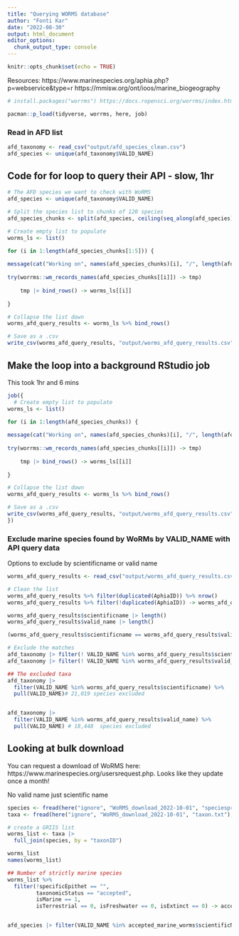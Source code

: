 ```yaml
---
title: "Querying WORMS database"
author: "Fonti Kar"
date: "2022-08-30"
output: html_document
editor_options: 
  chunk_output_type: console
---
```


```r
knitr::opts_chunk$set(echo = TRUE)
```
Resources: 
https://www.marinespecies.org/aphia.php?p=webservice&type=r
https://mmisw.org/ont/ioos/marine_biogeography
```r
# install.packages("worrms") https://docs.ropensci.org/worrms/index.html

pacman::p_load(tidyverse, worrms, here, job)
```

### Read in AFD list

```r
afd_taxonomy <- read_csv("output/afd_species_clean.csv")
afd_species <- unique(afd_taxonomy$VALID_NAME) 
```


## Code for for loop to query their API - slow, 1hr 

```r
# The AFD species we want to check with WoRMS
afd_species <- unique(afd_taxonomy$VALID_NAME) 

# Split the species list to chunks of 120 species
afd_species_chunks <- split(afd_species, ceiling(seq_along(afd_species)/120))

# Create empty list to populate
worms_ls <- list()

for (i in 1:length(afd_species_chunks[1:5])) {
  
message(cat("Working on", names(afd_species_chunks)[i], "/", length(afd_species_chunks)))
  
try(worrms::wm_records_names(afd_species_chunks[[i]]) -> tmp)
    
    tmp |> bind_rows() -> worms_ls[[i]]
    
}

# Collapse the list down
worms_afd_query_results <- worms_ls %>% bind_rows()

# Save as a .csv
write_csv(worms_afd_query_results, "output/worms_afd_query_results.csv")
```

## Make the loop into a background RStudio job

This took 1hr and 6 mins

```r
job({
  # Create empty list to populate
worms_ls <- list()

for (i in 1:length(afd_species_chunks)) {
  
message(cat("Working on", names(afd_species_chunks)[i], "/", length(afd_species_chunks)))
  
try(worrms::wm_records_names(afd_species_chunks[[i]]) -> tmp)
    
    tmp |> bind_rows() -> worms_ls[[i]]
    
}

# Collapse the list down
worms_afd_query_results <- worms_ls %>% bind_rows()

# Save as a .csv
write_csv(worms_afd_query_results, "output/worms_afd_query_results.csv")
})
```

### Exclude marine species found by WoRMs by VALID_NAME with API query data

Options to exclude by scientificname or valid name

```r
worms_afd_query_results <- read_csv("output/worms_afd_query_results.csv")

# Clean the list
worms_afd_query_results %>% filter(duplicated(AphiaID)) %>% nrow()
worms_afd_query_results %>% filter(!duplicated(AphiaID)) -> worms_afd_query_results

worms_afd_query_results$scientificname |> length()
worms_afd_query_results$valid_name |> length()

(worms_afd_query_results$scientificname == worms_afd_query_results$valid_name) |> janitor::tabyl()

# Exclude the matches
afd_taxonomy |> filter(! VALID_NAME %in% worms_afd_query_results$scientificname) # 91,577
afd_taxonomy |> filter(! VALID_NAME %in% worms_afd_query_results$valid_name) # 94,147:

## The excluded taxa
afd_taxonomy |> 
  filter(VALID_NAME %in% worms_afd_query_results$scientificname) %>% 
  pull(VALID_NAME)# 21,019 species excluded


afd_taxonomy |> 
  filter(VALID_NAME %in% worms_afd_query_results$valid_name) %>% 
  pull(VALID_NAME) # 18,448  species excluded
```


## Looking at bulk download

You can request a download of WoRMS here: https://www.marinespecies.org/usersrequest.php. 
Looks like they update once a month!

No valid name just scientific name

```r
species <- fread(here("ignore", "WoRMS_download_2022-10-01", "speciesprofile.txt"), quote = "")
taxa <- fread(here("ignore", "WoRMS_download_2022-10-01", "taxon.txt"), quote = "")

# create a GRIIS list
worms_list <- taxa |>  
  full_join(species, by = "taxonID") 

worms_list
names(worms_list)

## Number of strictly marine species
worms_list %>%
  filter(!specificEpithet == "",
         taxonomicStatus == "accepted",
         isMarine == 1,
         isTerrestrial == 0, isFreshwater == 0, isExtinct == 0) -> accepted_marine_worms  # 57,414 specie


afd_species |> filter(VALID_NAME %in% accepted_marine_worms$scientificName) # 6,108 matched
```

